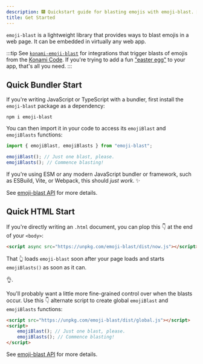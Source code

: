 ```yaml
---
description: 🎆 Quickstart guide for blasting emojis with emoji-blast. 🎇
title: Get Started
---
```


`emoji-blast` is a lightweight library that provides ways to blast emojis in a web page.
It can be embedded in virtually any web app.

:::tip
See [`konami-emoji-blast`](./konami-emoji-blast.mdx) for integrations that trigger blasts of emojis from the [Konami Code](https://en.wikipedia.org/wiki/Konami_Code).
If you're trying to add a fun ["easter egg"](<https://en.wikipedia.org/wiki/Easter_egg_(media)>) to your app, that's all you need.
:::

## Quick Bundler Start

If you're writing JavaScript or TypeScript with a bundler, first install the `emoji-blast` package as a dependency:

```shell
npm i emoji-blast
```

You can then import it in your code to access its `emojiBlast` and `emojiBlasts` functions:

```ts
import { emojiBlast, emojiBlasts } from "emoji-blast";

emojiBlast(); // Just one blast, please.
emojiBlasts(); // Commence blasting!
```

If you're using ESM or any modern JavaScript bundler or framework, such as ESBuild, Vite, or Webpack, this should _just work_.
✨

See [emoji-blast API](./api) for more details.

## Quick HTML Start

If you're directly writing an `.html` document, you can plop this 👇 at the end of your `<body>`:

```html
<script async src="https://unpkg.com/emoji-blast/dist/now.js"></script>
```

That 👆 loads `emoji-blast` soon after your page loads and starts `emojiBlasts()` as soon as it can.

👌.

You'll probably want a little more fine-grained control over when the blasts occur.
Use this 👇 alternate script to create global `emojiBlast` and `emojiBlasts` functions:

```html
<script src="https://unpkg.com/emoji-blast/dist/global.js"></script>
<script>
	emojiBlast(); // Just one blast, please.
	emojiBlasts(); // Commence blasting!
</script>
```

See [emoji-blast API](./api) for more details.
